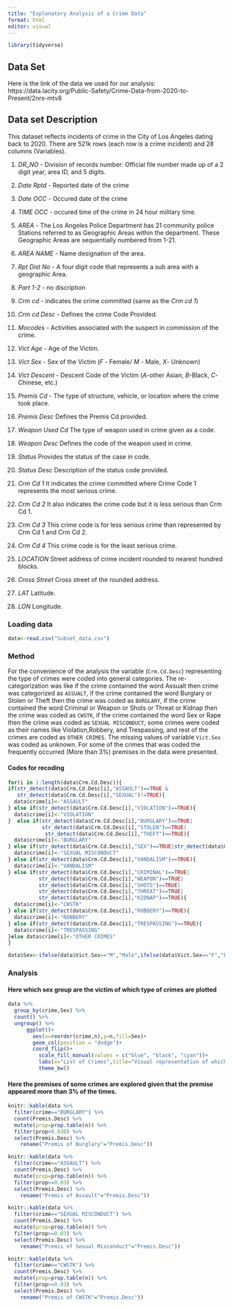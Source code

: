 ```yaml
---
title: "Explonatory Analysis of a Crime Data"
format: html
editor: visual
---
```


```r
library(tidyverse)
```

## Data Set

Here is the link of the data we used for our analysis: https://data.lacity.org/Public-Safety/Crime-Data-from-2020-to-Present/2nrs-mtv8

## Data set Description

This dataset reflects incidents of crime in the City of Los Angeles dating back to 2020. There are 521k rows (each row is a crime incident) and 28 columns (Variables).

1.  *DR_NO* - Division of records number: Official file number made up of a 2 digit year, area ID, and 5 digits.

2.  *Date Rptd* - Reported date of the crime

3.  *Date OCC* - Occured date of the crime

4.  *TIME OCC* - occured time of the crime in 24 hour military time.

5.  *AREA* - The Los Angeles Police Department has 21 community police Stations referred to as Geographic Areas within the department. These Geographic Areas are sequentially numbered from 1-21.

6.  *AREA NAME* - Name designation of the area.

7.  *Rpt Dist No* - A four digit code that represents a sub area with a geographic Area.

8.  *Part 1-2* - no discription

9.  *Crm cd* - indicates the crime committed (same as the *Crm cd 1*)

10. *Crm cd Desc* - Defines the crime Code Provided.

11. *Mocodes* - Activities associated with the suspect in commission of the crime.

12. *Vict Age* - Age of the Victim.

13. *Vict Sex* - Sex of the Victim (*F* - Female/ *M* - Male, *X*- Unknown)

14. *Vict Descent* - Descent Code of the Victim (*A*-other Asian, *B*-Black, *C*-Chinese, etc.)

15. *Premis Cd* - The type of structure, vehicle, or location where the crime took place.

16. *Premis Desc* Defines the Premis Cd provided.

17. *Weapon Used Cd* The type of weapon used in crime given as a code.

18. *Weapon Desc* Defines the code of the weapon used in crime.

19. *Status* Provides the status of the case in code.

20. *Status Desc* Description of the status code provided.

21. *Crm Cd 1* It indicates the crime committed where Crime Code 1 represents the most serious crime.

22. *Crm Cd 2* It also indicates the crime code but it is less serious than Crm Cd 1.

23. *Crm Cd 3* This crime code is for less serious crime than represented by Crm Cd 1 and Crm Cd 2.

24. *Crm Cd 4* This crime code is for the least serious crime.

25. *LOCATION* Street address of crime incident rounded to nearest hundred blocks.

26. *Cross Street* Cross street of the rounded address.

27. *LAT* Latitude.

28. *LON* Longitude.

### Loading data

```r
data<-read.csv("Subset_data.csv")
```

### Method

For the convenience of the analysis the variable (`Crm.Cd.Desc`) representing the type of crimes were coded into general categories. The re-categorization was like if the crime contained the word Assualt then crime was categorized as `ASSUALT`, if the crime contained the word Burglary or Stolen or Theft then the crime was coded as `BURGLARY`, if the crime contained the word Criminal or Weapon or Shots or Threat or Kidnap then the crime was coded as `CWSTK`, if the crime contained the word Sex or Rape then the crime was coded as `SEXUAL MISCONDUCT`, some crimes were coded as their names like Violation,Robbery, and Trespassing, and rest of the crimes are coded as `OTHER CRIMES`. The missing values of variable `Vict.Sex` was coded as unknown. For some of the crimes that was coded the frequently occurred (More than 3%) premises in the data were presented.

#### Codes for recoding

```r
for(i in 1:length(data$Crm.Cd.Desc)){
if(str_detect(data$Crm.Cd.Desc[i],"ASSAULT")==TRUE & 
   str_detect(data$Crm.Cd.Desc[i],"SEXUAL")!=TRUE){
  data$crime[i]<-"ASSAULT"
} else if(str_detect(data$Crm.Cd.Desc[i],"VIOLATION")==TRUE){
  data$crime[i]<-"VIOLATION"
}  else if(str_detect(data$Crm.Cd.Desc[i],"BURGLARY")==TRUE|
           str_detect(data$Crm.Cd.Desc[i],"STOLEN")==TRUE|
            str_detect(data$Crm.Cd.Desc[i],"THEFT")==TRUE){
  data$crime[i]<-"BURGLARY"
} else if(str_detect(data$Crm.Cd.Desc[i],"SEX")==TRUE|str_detect(data$Crm.Cd.Desc[i],"RAPE")==TRUE){
  data$crime[i]<-"SEXUAL MISCONDUCT"
} else if(str_detect(data$Crm.Cd.Desc[i],"VANDALISM")==TRUE){
  data$crime[i]<-"VANDALISM"
} else if(str_detect(data$Crm.Cd.Desc[i],"CRIMINAL")==TRUE|
          str_detect(data$Crm.Cd.Desc[i],"WEAPON")==TRUE|
          str_detect(data$Crm.Cd.Desc[i],"SHOTS")==TRUE|
          str_detect(data$Crm.Cd.Desc[i],"THREAT")==TRUE|
          str_detect(data$Crm.Cd.Desc[i],"KIDNAP")==TRUE){
  data$crime[i]<-"CWSTK"
} else if(str_detect(data$Crm.Cd.Desc[i],"ROBBERY")==TRUE){
  data$crime[i]<-"ROBBERY"
} else if(str_detect(data$Crm.Cd.Desc[i],"TRESPASSING")==TRUE){
  data$crime[i]<-"TRESPASSING"
}else data$crime[i]<-"OTHER CRIMES"
}

data$Sex<-ifelse(data$Vict.Sex=="M","Male",ifelse(data$Vict.Sex=="F","Female","Unknown"))
```

### Analysis

#### Here which sex group are the victim of which type of crimes are plotted

```r
data %>%
  group_by(crime,Sex) %>% 
  count() %>% 
  ungroup() %>% 
      ggplot()+
        aes(x=reorder(crime,n),y=n,fill=Sex)+
        geom_col(position = "dodge")+
        coord_flip()+
          scale_fill_manual(values = c("blue", "black", "cyan"))+
          labs(x="List of Crimes",title="Visual representation of which Sex group is victim of which crime")+
          theme_bw()
```

#### Here the premises of some crimes are explored given that the premise appeared more than 3% of the times.

```r
knitr::kable(data %>% 
  filter(crime=="BURGLARY") %>% 
  count(Premis.Desc) %>% 
  mutate(prop=prop.table(n)) %>% 
  filter(prop>0.030) %>% 
  select(Premis.Desc) %>% 
    rename("Premis of Burglary"="Premis.Desc"))
```

```r
knitr::kable(data %>% 
  filter(crime=="ASSAULT") %>% 
  count(Premis.Desc) %>% 
  mutate(prop=prop.table(n)) %>% 
  filter(prop>=0.03) %>% 
  select(Premis.Desc) %>% 
    rename("Premis of Assault"="Premis.Desc"))
```

```r
knitr::kable(data %>% 
  filter(crime=="SEXUAL MISCONDUCT") %>% 
  count(Premis.Desc) %>% 
  mutate(prop=prop.table(n)) %>% 
  filter(prop>=0.03) %>% 
  select(Premis.Desc) %>% 
    rename("Premis of Sexual Misconduct"="Premis.Desc"))
```

```r
knitr::kable(data %>% 
  filter(crime=="CWSTK") %>% 
  count(Premis.Desc) %>% 
  mutate(prop=prop.table(n)) %>% 
  filter(prop>=0.03) %>% 
  select(Premis.Desc) %>% 
    rename("Premis of CWSTK"="Premis.Desc"))
```
